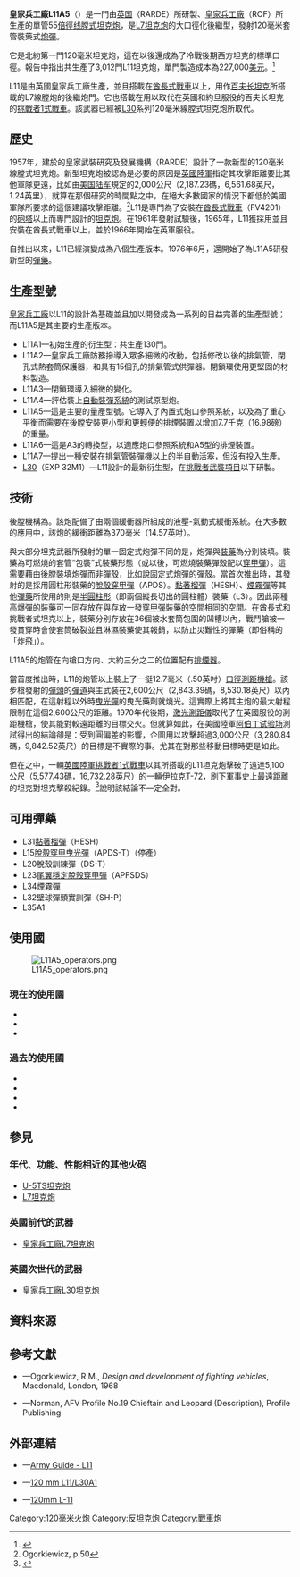{{noteTA
|G1=軍事
|G2=長度單位
|1=zh:坦克;zh-hans:坦克;zh-hant:坦克;zh-cn:坦克;zh-tw:戰車;zh-hk:坦克;
|2=zh-hans:炮;zh-hk:炮;zh-tw:砲;
}}
{{Infobox Weapon
|name= 皇家兵工廠L11A5坦克炮<br />{{Lang|en|Royal Ordnance L11A5}}
|image= File:Main gun on Challenger 1 tank at Bovington Tank Museum.jpg
|image_size= 300px
|caption= 2010年，在英國Bovington坦克博物館中展出的[[挑戰者1式戰車|挑戰者1式戰車]]搭載的L11A5坦克炮
|origin= {{flagcountry|United Kingdom}}
|type= <div class="NavFrame collapsed" style="color: black; background-color: #FFFFFF; margin: 0 auto; padding: 0 10px; text-align: left;"><div class="NavHead" style="background-color: #FFFFFF; margin: 0 auto; padding: 0 10px; font-weight:normal;"></div><div class="NavContent" style="background-color: #FFFFFF; margin: 0 auto; padding: 0 10px;">
* [[线膛炮|线膛炮]]
* [[坦克炮|坦克炮]]
</div>
</div>
<!-- Type selection -->
|is_ranged= yes
|is_bladed= 
|is_explosive= 
|is_artillery= yes
|is_vehicle= 
|is_missile= 
|is_UK= yes
<!-- Service history -->
|service= 1966年—現在
|used_by= 參見[[#使用國|使用國]]
|wars= 
<!-- Production history -->
|designer= {{Link-en|霍爾斯特德堡|Fort Halstead|皇家武裝研究及發展機構}}（RARDE）
|design_date= 1957年
|manufacturer= [[英國皇家兵工廠|英國皇家兵工廠]]（ROF）
|unit_cost= [[美元|US$]]227,000
|production_date= 1957年至1966年之間—現在
|number= 3,012門
|variants= 詳情另見[[#生產型號|生產型號]]<div class="NavFrame collapsed" style="color: black; background-color: #FFFFFF; margin: 0 auto; padding: 0 10px; text-align: left;"><div class="NavHead" style="background-color: #FFFFFF; margin: 0 auto; padding: 0 10px; font-weight:normal;"></div><div class="NavContent" style="background-color: #FFFFFF; margin: 0 auto; padding: 0 10px;">
* L11A1至L11A7
* [[皇家兵工廠L30坦克炮|L30]]
</div>
</div>
<!-- General specifications -->
|spec_label= 
|weight= 1,778[[千克|公斤]]（3,919.82[[磅|磅]]）
|length= 6,858[[毫米|毫米]]（270[[英寸|英吋]]）
|part_length= 6,604毫米（260英吋，21.67[[英尺|英尺]]；炮膛：55[[倍徑|倍徑]]）
|width= 
|height= 
|diameter= 
|crew= 
<!-- Ranged weapon specifications --> 
|cartridge= 120毫米套管裝藥式炮彈
|caliber= 120毫米（4.72英吋）
|barrels= 1根，[[膛線|线膛]]，中段裝有[[排煙器|排煙器]]
|action= 
|mode= {{Link-en|單發|Single-shot}}
|rate= 6（持續）—10（最大）<ref>報告中指出8發更為現實。</ref>發／分鐘
|velocity= <div class="NavFrame collapsed" style="color: black; background-color: #FFFFFF; margin: 0 auto; padding: 0 10px; text-align: left;"><div class="NavHead" style="background-color: #FFFFFF; margin: 0 auto; padding: 0 10px; font-weight:normal;"></div><div class="NavContent" style="background-color: #FFFFFF; margin: 0 auto; padding: 0 10px;">
* APDS：1,370.08[[米每秒|米／秒]]（4,495[[英尺每秒|英尺／秒]]）
* HESH：669.95米／秒（2,198英尺／秒）
</div>
</div>
|energy= 
|range= <div class="NavFrame collapsed" style="color: black; background-color: #FFFFFF; margin: 0 auto; padding: 0 10px; text-align: left;"><div class="NavHead" style="background-color: #FFFFFF; margin: 0 auto; padding: 0 10px; font-weight:normal;"></div><div class="NavContent" style="background-color: #FFFFFF; margin: 0 auto; padding: 0 10px;">
* APDS：3,000[[米_(单位)|公尺]]（3,280.84[[码|码]]，9,842.52[[英尺|英尺]]，1.86[[英里|英里]]）
* HESH：8,000公尺（8,748.91碼，26,246.72英尺，4.79英里）
</div>
</div>
|max_range= 
|feed= 裝填手裝彈
|sights= 搭載的坦克的瞄準具<div class="NavFrame collapsed" style="color: black; background-color: #FFFFFF; margin: 0 auto; padding: 0 10px; text-align: left;"><div class="NavHead" style="background-color: #FFFFFF; margin: 0 auto; padding: 0 10px; font-weight:normal;"></div><div class="NavContent" style="background-color: #FFFFFF; margin: 0 auto; padding: 0 10px;">
* [[同軸武器|測距機槍]]
* [[激光測距儀|激光測距儀]]
</div>
</div>
<!-- 火炮規格 -->
|breech= {{Link-en|起落式槍機|Falling-block action|起落式半自動炮閂}}
|recoil= 液壓-氣動式緩衝系統，緩衝距離：370毫米（14.57英吋）
|carriage= 坦克
|elevation= 搭載在酋長式Mk 2：+20°／-10°
|traverse= 360°
<!-- 刃器規格 -->
|blade_type= 
|hilt_type= 
|sheath_type= 
|head_type= 
|haft_type= 
<!-- 爆炸物內填炸藥規格 --> 
|filling= 
|filling_weight= 
|detonation= 
|yield= 
<!-- 車輛/飛彈 規格 -->
|armour= 
|primary_armament= 
|secondary_arament= 
|engine= 
|engine_power= 
|transmission= 
|payload_capacity= 
|fuel_capacity= 
|pw_ratio= 
|suspension= 
|clearance= 
|vehicle_range= 
|speed= 
|guidance= 
|steering= 
<!-- missiles only -->
|wingspan= 
|propellant= 
|ceiling= 
|altitude= 
|depth= 
|boost= 
|accuracy= 
|launch_platform= 
|transport= 
}}

'''皇家兵工廠L11A5'''（{{Lang-en|Royal Ordnance L11A5}}）是一門由[[英国|英国]]{{Link-en|霍爾斯特德堡|Fort Halstead|皇家武裝研究及發展機構}}（RARDE）所研製、[[英國皇家兵工廠|皇家兵工廠]]（ROF）所生產的單管55[[倍徑|倍徑]][[线膛炮|线膛式]][[坦克炮|坦克炮]]，是[[L7線膛炮|L7坦克炮]]的大口徑化後繼型，發射120毫米套管裝藥式[[炮彈|炮彈]]。

它是北約第一門120毫米坦克炮{{Dubious |北约第一门120毫米坦克炮?|date=May 2017}}，這在以後還成為了冷戰後期西方坦克的標準口徑。報告中指出共生產了3,012門L11坦克炮，單門製造成本為227,000[[美元|美元]]。<ref name=forecast>{{cite web|url=http://www.docstoc.com/docs/33870197/L11-and-L30-120mm-Tank-Gun---Archived-32007|title=L11 and L30 120mm Tank Gun|author=Forecast International|accessdate=2016-04-24|archive-date=2013-11-10|archive-url=https://web.archive.org/web/20131110150353/http://www.docstoc.com/docs/33870197/L11-and-L30-120mm-Tank-Gun---Archived-32007|dead-url=no}}</ref>

L11是由英國皇家兵工廠生產，並且搭載在[[酋長式戰車|酋長式戰車]]以上，用作[[百夫长坦克|百夫长坦克]]所搭載的{{Link-en|105毫米|105 mm}}L7線膛炮的後繼炮門。它也搭載在用以取代在英國和約旦服役的百夫长坦克的[[挑戰者1式戰車|挑戰者1式戰車]]。該武器已經被[[皇家兵工廠L30坦克炮|L30]]系列120毫米線膛式坦克炮所取代。

== 歷史 ==
1957年，建於{{Link-en|霍爾斯特德堡|Fort Halstead}}的皇家武裝研究及發展機構（RARDE）設計了一款新型的120毫米線膛式坦克炮。新型坦克炮被認為是必要的原因是[[英國陸軍|英國陸軍]]指定其攻擊距離要比其他軍隊更遠，比如由[[美国陆军|美国陆军]]規定的2,000公尺（2,187.23碼，6,561.68英尺，1.24英里），就算在那個研究的時間點之中，在絕大多數國家的情況下都低於美國軍隊所要求的這個建議攻擊距離。<ref>Ogorkiewicz, p.50</ref>L11是專門為了安裝在[[酋長式戰車|酋長式戰車]]（FV4201）的[[砲塔|砲塔]]以上而專門設計的[[坦克炮|坦克炮]]。在1961年發射試驗後，1965年，L11獲採用並且安裝在酋長式戰車以上，並於1966年開始在英軍服役。

自推出以來，L11已經演變成為八個生產版本。1976年6月，還開始了為L11A5研發新型的[[彈藥|彈藥]]。

== 生產型號 ==
[[英國皇家兵工廠|皇家兵工廠]]以L11的設計為基礎並且加以開發成為一系列的日益完善的生產型號；而L11A5是其主要的生產版本。
* L11A1—初始生產的衍生型：共生產130門。
* L11A2—皇家兵工廠防務摻導入眾多細微的改動，包括修改以後的排氣管，閉孔式熱套筒保護器，和具有15個孔的排氣管式供彈器。閉鎖環使用更堅固的材料製造。
* L11A3—閉鎖環導入細微的變化。
* L11A4—評估裝上[[自動裝彈機|自動裝彈系統]]的測試原型炮。
* L11A5—這是主要的量產型號。它導入了內置式炮口參照系統，以及為了重心平衡而需要在後膛安裝更小型和更輕便的排煙裝置以增加7.7千克（16.98磅）的重量。
* L11A6—這是A3的轉換型，以適應炮口參照系統和A5型的排煙裝置。
* L11A7—提出一種安裝在排氣管裝彈機以上的半自動活塞，但沒有投入生產。
* [[皇家兵工廠L30坦克炮|L30]]（EXP 32M1）—L11設計的最新衍生型，在[[挑战者2坦克|挑戰者武裝項目]]以下研製。

== 技術 ==
後膛機構為{{Link-en|起落式槍機|Falling-block action|起落式半自動炮閂}}。該炮配備了由兩個緩衝器所組成的液壓-氣動式緩衝系統。在大多數的應用中，該炮的緩衝距離為370毫米（14.57英吋）。

與大部分坦克武器所發射的單一固定式炮彈不同的是，炮彈與[[裝藥|裝藥]]為分別裝填。裝藥為可燃燒的套管“包裝”式裝藥形態（或以後，可燃燒裝藥彈殼配以[[穿甲彈|穿甲彈]]）。這需要藉由後膛裝填炮彈而非彈殼，比如說固定式炮彈的彈殼。當首次推出時，其發射的是採用圓柱形裝藥的[[脫殼穿甲彈|脫殼穿甲彈]]（APDS）。[[黏著榴彈|黏著榴彈]]（HESH）、[[煙霧彈|煙霧彈]]等其他[[彈藥|彈藥]]所使用的則是[[半圓柱形|半圓柱形]]（即兩個縱長切出的圓柱體）裝藥（L3）。因此兩種高爆彈的裝藥可一同存放在與存放一發[[穿甲彈|穿甲彈]]裝藥的空間相同的空間。在酋長式和挑戰者式坦克以上，裝藥分別存放在36個被水套筒包圍的凹槽以內，戰鬥艙被一發貫穿時會使套筒破裂並且淋濕裝藥使其報銷，以防止災難性的彈藥{{Link-en|引燃|Cooking off}}（即俗稱的「炸飛」）。

L11A5的炮管在向槍口方向、{{Link-en|熱套筒|Thermal sleeve}}大約三分之二的位置配有[[排煙器|排煙器]]。

當首度推出時，L11的炮管以上裝上了一挺12.7毫米（.50英吋）[[口徑|口徑]][[同軸武器|測距機槍]]。該步槍發射的[[彈丸|彈頭]]的[[彈道|彈道]]與主武裝在2,600公尺（2,843.39碼，8,530.18英尺）以內相匹配，在這射程以外時[[曳光彈|曳光彈]]的曳光藥劑就燒光。這實際上將其主炮的最大射程限制在這個2,600公尺的距離。1970年代後期，[[激光測距儀|激光測距儀]]取代了在英國服役的測距機槍，使其能對較遠距離的目標交火。但就算如此，在美國陸軍[[阿伯丁试验场|阿伯丁试验场]]測試得出的結論卻是：受到圓偏差的影響，企圖用以攻擊超過3,000公尺（3,280.84碼，9,842.52英尺）的目標是不實際的事。尤其在對那些移動目標時更是如此。

但在{{Link-en|格蘭比行動|Operation Granby}}之中，一輛[[英國陸軍|英國陸軍]][[挑戰者1式戰車|挑戰者1式戰車]]以其所搭載的L11坦克炮擊破了遠達5,100公尺（5,577.43碼，16,732.28英尺）的一輛伊拉克[[T-72主戰坦克|T-72]]，刷下軍事史上最遠距離的坦克對坦克擊殺紀錄。<ref>{{Cite web |url=http://www.youtube.com/watch?v=Ot1DvaxbNLg |title=存档副本 |accessdate=2016-04-24 |archive-date=2016-05-22 |archive-url=https://web.archive.org/web/20160522145100/https://www.youtube.com/watch?v=Ot1DvaxbNLg |dead-url=no }}</ref>說明該結論不一定全對。

== 可用彈藥 ==
* L31[[黏著榴彈|黏著榴彈]]（HESH）
* L15[[脫殼穿甲彈|脫殼穿甲]][[曳光彈|曳光彈]]（APDS-T）（停產）
* L20脫殼訓練彈（DS-T）
* L23[[尾翼穩定脫殼穿甲彈|尾翼穩定脫殼穿甲彈]]（APFSDS）
* L34[[煙霧彈|煙霧彈]]
* L32壁球彈頭實訓彈（SH-P）
* L35A1{{Link-en|碳罐彈|Canister shot}}

== 使用國 ==
[[File:L11A5_operators.png|thumb]]
=== 現在的使用國 ===
* {{flagcountry|Iran}}
* {{flagcountry|Jordan}}
* {{flagcountry|Oman}}

=== 過去的使用國 ===
* {{flagcountry|Iraq}}
* {{flagcountry|Israel}}
* {{flagcountry|Kuwait}}
* {{flagcountry|United Kingdom}}

== 參見 ==
=== 年代、功能、性能相近的其他火砲 ===
* [[U-5TS坦克炮|U-5TS坦克炮]]
* [[L7線膛炮|L7坦克炮]]

=== 英國前代的武器 ===
* [[L7線膛炮|皇家兵工廠L7坦克炮]]

=== 英國次世代的武器 ===
* [[皇家兵工廠L30坦克炮|皇家兵工廠L30坦克炮]]

== 資料來源 ==
<div class="references-small">
<references />
{{refend}}
</div>

== 參考文獻 ==
* {{en icon}}—Ogorkiewicz, R.M., ''Design and development of fighting vehicles'', Macdonald, London, 1968
* {{en icon}}—Norman, AFV Profile No.19 Chieftain and Leopard (Description), Profile Publishing

== 外部連結 ==
{{Commons category|Royal Ordnance L11A5}}
* {{en icon}}—[http://www.army-guide.com/eng/product3530.html Army Guide - L11] {{Wayback|url=http://www.army-guide.com/eng/product3530.html |date=20160118065724 }}
* {{en icon}}—[http://www.kotsch88.de/m_120mm-L11.htm 120 mm L11/L30A1] {{Wayback|url=http://www.kotsch88.de/m_120mm-L11.htm |date=20160329190006 }}
* {{en icon}}—[http://www.areamilitar.net/directorio/CAN.aspx?nn=159 120mm L-11] {{Wayback|url=http://www.areamilitar.net/directorio/CAN.aspx?nn=159 |date=20160419011129 }}

[[Category:120毫米火炮|Category:120毫米火炮]]
[[Category:反坦克炮|Category:反坦克炮]]
[[Category:戰車炮|Category:戰車炮]]
<!-- [[Category:英國火炮|Category:英國火炮]] -->